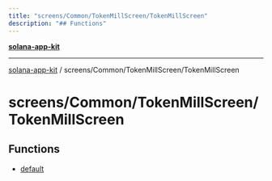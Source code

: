 ```yaml
---
title: "screens/Common/TokenMillScreen/TokenMillScreen"
description: "## Functions"
---
```


[**solana-app-kit**](../../../../README.mdx)

***

[solana-app-kit](../../../../README.mdx) / screens/Common/TokenMillScreen/TokenMillScreen

# screens/Common/TokenMillScreen/TokenMillScreen

## Functions

- [default](functions/default.mdx)

